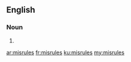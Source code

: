 ==English==

===Noun===
{{head|en|plural}}

# {{plural of|misrule|lang=en|nocat=1}}

[[ar:misrules]]
[[fr:misrules]]
[[ku:misrules]]
[[my:misrules]]